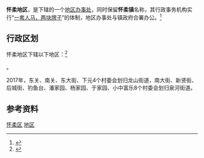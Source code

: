 {{中国乡级行政区
|景观照片文件名 = Fourth World Conference on Women Commemorative Park (20200810153232).jpg
|景观照片描述 = [[第四次世界妇女大会|第四次世界妇女大会]]纪念公园
|汉语拼音 = 
|其他语言 = 
|其他语言名称 = 
|旧称 = 
|地名出处 = 
|位置图文件名 = 
|位置图描述 = 
|自定义图片= 
|建置时间 = 
|政府驻地 = 
|毗邻 = 
|总面积 = 
|总人口 = 
|总人口年份 = 
|户籍人口 = 
|户籍人口年份 = 
|常住人口 = 
|常住人口年份 = 
|人口密度 = 
|GDP = 
|GDP年份 = 
|邮政编码 = 
|电话区号 = 10
|官方网站 = 
|网站名称 = 
|11/01/16/003/000}}

'''怀柔地区'''，是{{PRC admin/fullname|11/01/16/003/000|3}}下辖的一个[[地区办事处|地区办事处]]，同时保留'''怀柔镇'''名称，其行政事务机构实行“[[一套人马，两块牌子|一套人马，两块牌子]]”的体制，地区办事处与镇政府合署办公。<ref>{{PRC admin/ref sgc|{{PRC admin/parent|11/01/16/003/000}}}}</ref>

== 行政区划 ==

怀柔地区下辖以下地区：<ref>{{PRC admin/ref sgc|11/01/16/003/000}}</ref>

{{PRC admin/children|11/01/16/003/000}}。

2017年，东关、南关、东大街、下元4个村委会划归龙山街道，南大街、新贤街、后城街、钓鱼台、潘家园、杨家园、于家园、小中富乐8个村委会划归泉河街道。

== 参考资料 ==

{{Reflist|2}}

{{北京市怀柔区行政区划}}
{{北京行政区划小作品}}

[[Category:北京市地区|怀柔区]]
[[Category:怀柔区行政区划|地区]]
